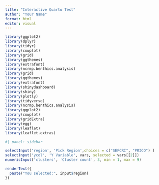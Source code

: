```yaml
---
title: "Interactive Quarto Test"
author: "Your Name"
format: html
editor: visual
---
```


```r
library(ggplot2)
library(dplyr)
library(tidyr)
library(cowplot)
library(grid)
library(ggthemes)
library(extrafont)
library(ncrmp.benthics.analysis)
library(grid)
library(ggthemes)
library(extrafont)
library(shinydashboard)
library(shiny)
library(plotly)
library(tidyverse)
library(ncrmp.benthics.analysis)
library(ggplot2)
library(cowplot)
library(gridExtra)
library(egg)
library(leaflet)
library(leaflet.extras)
```

```r
#| panel: sidebar

selectInput('region', 'Pick Region',choices = c("SEFCRI", "PRICO") )
selectInput('ycol', 'Y Variable', vars, selected = vars[[2]])
numericInput('clusters', 'Cluster count', 3, min = 1, max = 9)

renderText({
  paste("You selected:", input$region)
})


```
